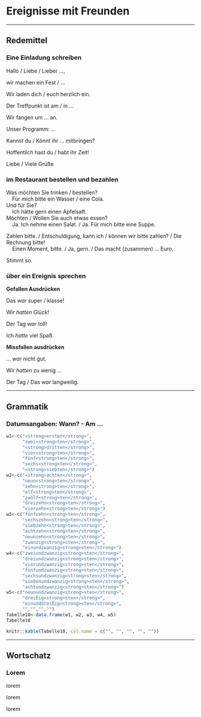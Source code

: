 Ereignisse mit Freunden {#K6A1}
=

---

Redemittel
--

### Eine Einladung schreiben {-}

Hallo / Liebe / Lieber ...,

wir machen ein Fest / ... 

Wir laden dich / euch herzlich ein.

Der Treffpunkt ist am / in ...

Wir fangen um ... an.

Unser Programm: ... 

Kannst du / Könnt ihr ... mitbringen?

Hoffentlich hast du / habt ihr Zeit!

Liebe / Viele Grüße

### im Restaurant bestellen und bezahlen {-}

Was möchten Sie trinken / bestellen?<br>&nbsp;&nbsp;&nbsp;&nbsp;Für mich bitte ein Wasser / eine Cola.<br>Und für Sie?<br>&nbsp;&nbsp;&nbsp;&nbsp;Ich hätte gern einen Apfelsaft.<br>Möchten / Wollen Sie auch etwas essen?<br>&nbsp;&nbsp;&nbsp;&nbsp;Ja. Ich nehme einen Salat. / Ja. Für mich bitte eine Suppe.

Zahlen bitte. / Entschuldigung, kann ich / können wir bitte zahlen? / Die Rechnung bitte!<br>&nbsp;&nbsp;&nbsp;&nbsp;Einen Moment, bitte. / Ja, gern. / Das macht (zusammen) ... Euro.

Stimmt so.

### über ein Ereignis sprechen {-}

**Gefallen Ausdrücken**

Das _war_ super / klasse!

Wir _hatten_ Glück!

Der Tag _war_ toll!

Ich _hatte_ viel Spaß.

**Missfallen ausdrücken**

... _war_ nicht gut.

Wir _hatten_ zu wenig ...

Der Tag / Das _war_ langweilig.

---

Grammatik
--

### Datumsangaben: Wann? - Am ... {-}

```r
w1<-c("<strong>ersten</strong>",
      "zwei<strong>ten</strong>",
      "<strong>dritten</strong>",
      "vier<strong>ten</strong>",
      "fünf<strong>ten</strong>",
      "sechs<strong>ten</strong>",
      "<strong>siebten</strong>")
w2<-c("<strong>achten</strong>",
      "neun<strong>ten</strong>",
      "zehn<strong>ten</strong>",
      "elf<strong>ten</strong>",
      "zwölf<strong>ten</strong>",
      "dreizehn<strong>ten</strong>",
      "vierzehn<strong>ten</strong>")
w3<-c("fünfzehn<strong>ten</strong>",
      "sechszehn<strong>ten</strong>",
      "siebzehn<strong>ten</strong>",
      "achtzehn<strong>ten</strong>",
      "neunzehn<strong>ten</strong>",
      "zwanzig<strong>sten</strong>",
      "einundzwanzig<strong>sten</strong>")
w4<-c("zweiundzwanzig<strong>sten</strong>",
      "dreiundzwanzig<strong>sten</strong>",
      "vierundzwanzig<strong>sten</strong>",
      "fünfundzwanzig<strong>sten</strong>",
      "sechsundzwanzig<strong>sten</strong>",
      "siebenundzwanzig<strong>sten</strong>",
      "achtundzwanzig<strong>sten</strong>")
w5<-c("neunundzwanzig<strong>sten</strong>",
      "dreißig<strong>sten</strong>",
      "einunddreißig<strong>sten</strong>",
      "","","","")
Tabelle10<-data.frame(w1, w2, w3, w4, w5)
Tabelle10
```

```r
knitr::kable(Tabelle10, col.name = c("", "", "", "", ""))
```

---

Wortschatz
--

###  Lorem {-}

lorem

lorem

lorem